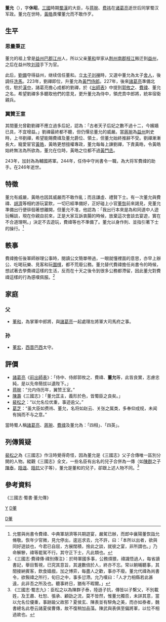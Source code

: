 '''董允'''（{{bd|2世紀|?|246年|catIdx=D}}），字'''休昭'''，[[三國|三國]]時期[[蜀漢|蜀漢]]的大臣，与[[蒋琬|蒋琬]]、[[费祎|费祎]]在[[诸葛亮|诸葛亮]]逝世后同掌蜀汉军政。董允在世時，[[黃皓_(宦官)|黃皓]]畏懼董允而不敢作歹。

==生平==
===思量秉正===
董允的祖上曾是[[益州|益州]][[巴郡|巴郡]][[江州|江州]]人，所以父亲[[董和|董和]]举家从[[荆州|荆州]][[南郡|南郡]][[枝江|枝江]]搬迁到[[益州|益州]]，之后在益州牧[[刘璋|刘璋]]手下为官。

此后，[[劉備|劉備]]夺得益州，继续信任董和。立[[太子|太子]][[刘禅|刘禅]]時，又選中董允為太子[[舍人|舍人]]，後調任[[太子洗马|洗馬]]。223年，劉禪即位，升董允為[[黃門侍郎|黃門侍郎]]。227年，後來[[諸葛亮|諸葛亮]]準備北伐，駐於[[漢中|漢中]]，諸葛亮擔心成都的劉禪，於《[[出師表|出師表]]》中提到[[郭攸之|郭攸之]]、[[費禕|費禕]]、董允之名，希望劉禪多多聽取他們的意見，更升董允為侍中，領虎賁中郎將，統率宿衛親兵。

===翼贊王室===
其間董允曾勸劉禪不應立過多后妃，認為：「古者天子后妃之數不過十二，今嬪嬙已具，不宜增益。」劉禪最終都不聽，但仍憚忌董允的威嚴。當[[蔣琬|蔣琬]]為[[益州|益州]]刺史時，上书劉禪，希望能賜費禕及董允爵位、領土，但董允始終推辭不受。劉禪漸漸長大，寵愛宦官[[黃皓_(宦官)|黃皓]]，黃皓更想擅權專政，董允每每上諫劉禪，下責黃皓，令黃皓始終無法為所欲為，董允在位時，黃皓之位都不過[[黃門丞|黃門丞]]。

243年，加封為為輔國將軍。244年，任侍中守尚書令一職，為大将军費禕的助手。在246年逝世。

==特徵==
董允有威嚴，黃皓也因其威嚴而不敢作亂；而且謙虛、禮賢下士。有一次董允與費禕、[[胡濟|胡濟]]等相約游玩宴飲，一切已經準備好，正好碰上小官[[董恢|董恢]]前來謁見，見董允準備出行便徘徊著想離開，但董允不准，他認為：「我出行本來是為和同道中人遊玩暢談，現在你親自前來，正是大家互訴衷腸的時候，放棄這次會談去宴遊，實在不合道理啊。」決定不去遊玩，費禕等也不準備了。董允以身作則、並指引著下士的操行。<ref>允嘗與尚書令費禕、中典軍胡濟等共期遊宴，嚴駕已辦，而郎中襄陽董恢詣允脩敬。恢年少官微，見允停出，逡巡求去，允不許，曰：「本所以出者，欲與同好遊談也，今君已自屈，方展闊積，捨此之談，就彼之宴，非所謂也。」乃命解驂，禕等罷駕不行。其守正下士，凡此類也。</ref>

==軼事==
費禕擔任後軍師辦理公事時，閱讀公文簡單帶過，一眼就懂裡面的意思，亦早上辦公、吃喝玩樂、見客和玩[[圍棋|圍棋]]，都不荒廢公務。董允替代費禕擔任尚書令的時候，想試著去學費禕這樣的生活，反而在十天之後令到很多公務都滯留，因此董允對費禕這樣的行為感嘆佩服。<ref>《三國志·費禕傳·禕別傳注》：於時軍國多事，公務煩猥，禕識悟過人，每省讀書記，舉目暫視，已究其意旨，其速數倍於人，終亦不忘。常以朝晡聽事，其間接納賓客，飲食嬉戲，加之博弈，每盡人之歡，事亦不廢。董允代禕為尚書令，欲斅禕之所行，旬日之中，事多愆滯。允乃嘆曰：「人才力相縣若此甚遠，此非吾之所及也。聽事終日，猶有不暇爾。」</ref>

==家庭==
===父===
*[[董和|董和]]，為掌軍中郎將，與[[諸葛亮|諸葛亮]]一起處理左將軍大司馬府之事。

===孙===
*[[董宏|董宏]]，[[西晋|西晋]][[巴西郡|巴西]]太守。

==評價==
* [[諸葛亮|諸葛亮]]《[[前出師表|前出師表]]》：「侍中、侍郎郭攸之、費禕、'''董允'''等，此皆良實，志慮忠純，是以先帝簡拔以遺陛下。」
*[[蒋琬|蒋琬]]：“允内侍历年，翼赞王室。”
*[[陳壽|陳壽]]《三國志》：「董允匡主，義形於色，皆蜀臣之良矣。」
*[[裴松之|裴松之]]：“以允名位优重，事迹逾父。”
*[[葛芝|葛芝]]：“虽大臣如费祎、董允，名将如赵云、关张之属类，多奉仰成规，未闻有捐而不与之意。”
當時蜀人稱[[諸葛亮|諸葛亮]]、[[蔣琬|蔣琬]]、[[費禕|費禕]]及董允為：「四相」、「四英」。

==列傳質疑==
[[裴松之|裴松之]]為《三國志》作注時覺得奇怪，因為董允是《三國志》父子合傳唯一區別分開的人物。縱觀《三國志》全文，一些名臣有出名的兒子合併為一傳（如[[陳群_(三國)|陳群]]之子[[陳泰_(三國)|陳泰]]，[[陸遜|陸遜]]、[[陸抗|陸抗]]父子等），董允是董和的兒子，卻跟上述人物不同。<ref>《三國志·蜀志九》：臣松之以為陳群子泰，陸遜子抗，傳皆以子繫父，不別載姓，及王肅、杜恕、張承、顧劭之流，莫不皆然，惟董允獨否，未詳其意，當以允名位優重，事跡踰父故邪？夏侯玄、陳表並有騂角之美，而亦如泰者，魏書總名此卷云諸夏侯曹傳，故不復稍加品藻。陳武與表俱至偏將軍，以位不相過故也。</ref>

==參考資料==
《三國志‧蜀書‧董允傳》
<references/>

{{蜀漢四英}}
{{三国志}}
[[Category:蜀汉政治人物|D董]]
[[category:董姓|Y]]
[[category:蜀漢侍中|D董]]